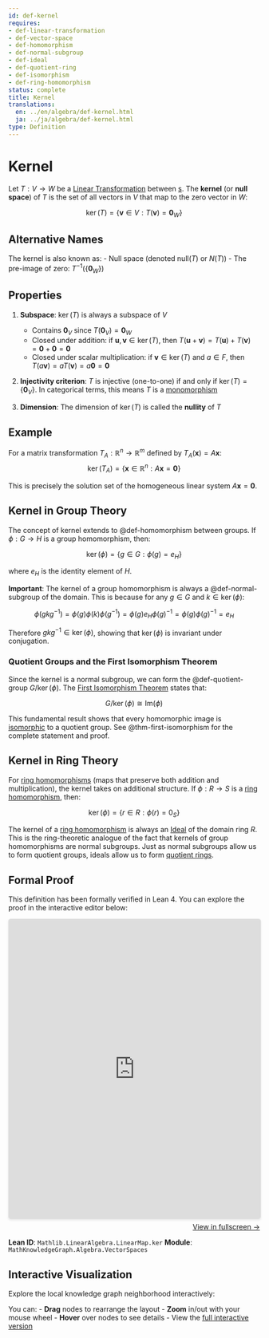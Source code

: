 ```yaml
---
id: def-kernel
requires:
- def-linear-transformation
- def-vector-space
- def-homomorphism
- def-normal-subgroup
- def-ideal
- def-quotient-ring
- def-isomorphism
- def-ring-homomorphism
status: complete
title: Kernel
translations:
  en: ../en/algebra/def-kernel.html
  ja: ../ja/algebra/def-kernel.html
type: Definition
---
```


# Kernel {#def-kernel}

Let $T: V \to W$ be a [Linear Transformation](def-linear-transformation.qmd) between [s](def-vector-space.qmd). The **kernel** (or **null space**) of $T$ is the set of all vectors in $V$ that map to the zero vector in $W$:

$$\ker(T) = \{\mathbf{v} \in V : T(\mathbf{v}) = \mathbf{0}_W\}$$

## Alternative Names

The kernel is also known as:
- Null space (denoted $\text{null}(T)$ or $N(T)$)
- The pre-image of zero: $T^{-1}(\{\mathbf{0}_W\})$

## Properties

1. **Subspace**: $\ker(T)$ is always a subspace of $V$
   - Contains $\mathbf{0}_V$ since $T(\mathbf{0}_V) = \mathbf{0}_W$
   - Closed under addition: if $\mathbf{u}, \mathbf{v} \in \ker(T)$, then $T(\mathbf{u} + \mathbf{v}) = T(\mathbf{u}) + T(\mathbf{v}) = \mathbf{0} + \mathbf{0} = \mathbf{0}$
   - Closed under scalar multiplication: if $\mathbf{v} \in \ker(T)$ and $a \in F$, then $T(a\mathbf{v}) = aT(\mathbf{v}) = a\mathbf{0} = \mathbf{0}$

2. **Injectivity criterion**: $T$ is injective (one-to-one) if and only if $\ker(T) = \{\mathbf{0}_V\}$. In categorical terms, this means $T$ is a [monomorphism](../category-theory/def-monomorphism.qmd)

3. **Dimension**: The dimension of $\ker(T)$ is called the **nullity** of $T$

## Example

For a matrix transformation $T_A: \mathbb{R}^n \to \mathbb{R}^m$ defined by $T_A(\mathbf{x}) = A\mathbf{x}$:
$$\ker(T_A) = \{\mathbf{x} \in \mathbb{R}^n : A\mathbf{x} = \mathbf{0}\}$$

This is precisely the solution set of the homogeneous linear system $A\mathbf{x} = \mathbf{0}$.

## Kernel in Group Theory

The concept of kernel extends to @def-homomorphism between groups. If $\phi: G \to H$ is a group homomorphism, then:

$$\ker(\phi) = \{g \in G : \phi(g) = e_H\}$$

where $e_H$ is the identity element of $H$.

**Important**: The kernel of a group homomorphism is always a @def-normal-subgroup of the domain. This is because for any $g \in G$ and $k \in \ker(\phi)$:

$$\phi(gkg^{-1}) = \phi(g)\phi(k)\phi(g^{-1}) = \phi(g)e_H\phi(g)^{-1} = \phi(g)\phi(g)^{-1} = e_H$$

Therefore $gkg^{-1} \in \ker(\phi)$, showing that $\ker(\phi)$ is invariant under conjugation.

### Quotient Groups and the First Isomorphism Theorem

Since the kernel is a normal subgroup, we can form the @def-quotient-group $G/\ker(\phi)$. The [First Isomorphism Theorem](thm-first-isomorphism.qmd) states that:

$$G/\ker(\phi) \cong \text{Im}(\phi)$$

This fundamental result shows that every homomorphic image is [isomorphic](def-isomorphism.qmd) to a quotient group. See @thm-first-isomorphism for the complete statement and proof.

## Kernel in Ring Theory

For [ring homomorphisms](def-ring-homomorphism.qmd) (maps that preserve both addition and multiplication), the kernel takes on additional structure. If $\phi: R \to S$ is a [ring homomorphism](def-ring-homomorphism.qmd), then:

$$\ker(\phi) = \{r \in R : \phi(r) = 0_S\}$$

The kernel of a [ring homomorphism](def-ring-homomorphism.qmd) is always an [Ideal](def-ideal.qmd) of the domain ring $R$. This is the ring-theoretic analogue of the fact that kernels of group homomorphisms are normal subgroups. Just as normal subgroups allow us to form quotient groups, ideals allow us to form [quotient rings](def-quotient-ring.qmd).

## Formal Proof

This definition has been formally verified in Lean 4. You can explore the proof in the interactive editor below:

```{=html}
<div class="lean-proof-container" style="margin: 1em 0;">
  <iframe
    src="https://live.lean-lang.org/#url=https://rk0429.github.io/ModernMath/formal/MathKnowledgeGraph/Algebra/VectorSpaces.lean"
    width="100%"
    height="600"
    style="border: 1px solid #ddd; border-radius: 4px; box-shadow: 0 2px 4px rgba(0,0,0,0.1);"
    title="Lean 4 Interactive Proof">
    <p>Your browser does not support iframes.</p>
  </iframe>
  <p style="text-align: right; margin-top: 0.5em;">
    <a href="https://live.lean-lang.org/#url=https://rk0429.github.io/ModernMath/formal/MathKnowledgeGraph/Algebra/VectorSpaces.lean" target="_blank" rel="noopener noreferrer">
      View in fullscreen →
    </a>
  </p>
</div>
```

**Lean ID**: `Mathlib.LinearAlgebra.LinearMap.ker`
**Module**: `MathKnowledgeGraph.Algebra.VectorSpaces`

## Interactive Visualization

Explore the local knowledge graph neighborhood interactively:

::: {.graph-viz data-id="def-kernel" data-width="700" data-height="500"}
:::

You can:
- **Drag** nodes to rearrange the layout
- **Zoom** in/out with your mouse wheel
- **Hover** over nodes to see details
- View the [full interactive version](../../output/interactive/en/def-kernel.html){target="_blank"}
